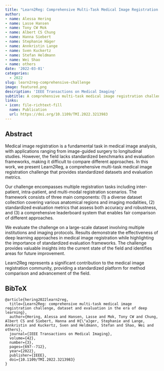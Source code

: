 ```yaml
---
title: "Learn2Reg: Comprehensive Multi-Task Medical Image Registration Challenge, Dataset and Evaluation in the Era of Deep Learning"
author: 
- name: Alessa Hering
- name: Lasse Hansen
- name: Tony CW Mok
- name: Albert CS Chung
- name: Hanna Siebert
- name: Stephanie Häger
- name: Annkristin Lange
- name: Sven Kuckertz
- name: Stefan Heldmann
- name: Wei Shao
- name: others
date: '2022-03-01'
categories:
  - 2022
slug: learn2reg-comprehensive-challenge
image: featured.png
description: 'IEEE Transactions on Medical Imaging'
subtitle: A comprehensive multi-task medical image registration challenge with standardized evaluation framework.
links:
- icon: file-richtext-fill
  name: Publication
  url: https://doi.org/10.1109/TMI.2022.3213983
---
```


## Abstract

Medical image registration is a fundamental task in medical image analysis, with applications ranging from image-guided surgery to longitudinal studies. However, the field lacks standardized benchmarks and evaluation frameworks, making it difficult to compare different approaches. In this work, we present Learn2Reg, a comprehensive multi-task medical image registration challenge that provides standardized datasets and evaluation metrics.

Our challenge encompasses multiple registration tasks including inter-patient, intra-patient, and multi-modal registration scenarios. The framework consists of three main components: (1) a diverse dataset collection covering various anatomical regions and imaging modalities, (2) standardized evaluation metrics that assess both accuracy and robustness, and (3) a comprehensive leaderboard system that enables fair comparison of different approaches.

We evaluate the challenge on a large-scale dataset involving multiple institutions and imaging protocols. Results demonstrate the effectiveness of deep learning approaches in medical image registration while highlighting the importance of standardized evaluation frameworks. The challenge provides valuable insights into the current state of the field and identifies areas for future improvement.

Learn2Reg represents a significant contribution to the medical image registration community, providing a standardized platform for method comparison and advancement of the field.

## BibTeX

```{=html}
<pre class="quarto-appendix-bibtex" data-clipboard-text="@article{hering2022learn2reg,
  title={Learn2Reg: comprehensive multi-task medical image registration challenge, dataset and evaluation in the era of deep learning},
  author={Hering, Alessa and Hansen, Lasse and Mok, Tony CW and Chung, Albert CS and Siebert, Hanna and H{\"a}ger, Stephanie and Lange, Annkristin and Kuckertz, Sven and Heldmann, Stefan and Shao, Wei and others},
  journal={IEEE Transactions on Medical Imaging},
  volume={42},
  number={3},
  pages={697--712},
  year={2022},
  publisher={IEEE},
  doi={10.1109/TMI.2022.3213983}
}"><code>@article{hering2022learn2reg,
  title={Learn2Reg: comprehensive multi-task medical image registration challenge, dataset and evaluation in the era of deep learning},
  author={Hering, Alessa and Hansen, Lasse and Mok, Tony CW and Chung, Albert CS and Siebert, Hanna and H{\"a}ger, Stephanie and Lange, Annkristin and Kuckertz, Sven and Heldmann, Stefan and Shao, Wei and others},
  journal={IEEE Transactions on Medical Imaging},
  volume={42},
  number={3},
  pages={697--712},
  year={2022},
  publisher={IEEE},
  doi={10.1109/TMI.2022.3213983}
}</code></pre>
``` 